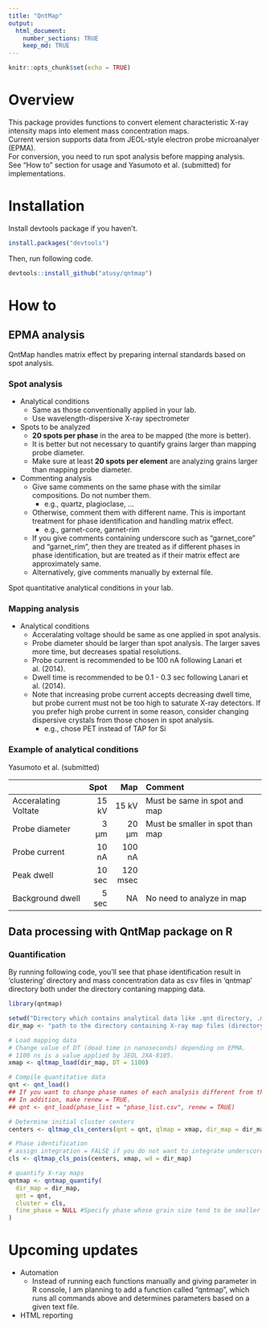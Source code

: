 ```yaml
---
title: "QntMap"
output: 
  html_document: 
    number_sections: TRUE
    keep_md: TRUE
---
```


```r
knitr::opts_chunk$set(echo = TRUE)
```

# Overview

This package provides functions to convert element characteristic X-ray intensity maps into element mass concentration maps.  
Current version supports data from JEOL-style electron probe microanalyer (EPMA).  
For conversion, you need to run spot analysis before mapping analysis.  
See "How to" section for usage and Yasumoto et al. (submitted) for implementations.

# Installation

Install devtools package if you haven't.

```r
install.packages("devtools")
```

Then, run following code.

```r
devtools::install_github("atusy/qntmap")
```

# How to

## EPMA analysis

QntMap handles matrix effect by preparing internal standards based on spot analysis.


### Spot analysis

- Analytical conditions
    - Same as those conventionally applied in your lab.
    - Use wavelength-dispersive X-ray spectrometer
- Spots to be analyzed
    - **20 spots per phase** in the area to be mapped (the more is better).
    - It is better but not necessary to quantify grains larger than mapping probe diameter.
    - Make sure at least **20 spots per element** are analyzing grains larger than mapping probe diameter.
- Commenting analysis
    - Give same comments on the same phase with the similar compositions. Do not number them.
      - e.g., quartz, plagioclase, ...
    - Otherwise, comment them with different name. This is important treatment for phase identification and handling matrix effect.
      - e.g., garnet-core, garnet-rim
    - If you give comments containing underscore such as "garnet_core" and "garnet_rim", then they are treated as if different phases in phase identification, but are treated as if their matrix effect are approximately same. 
    - Alternatively, give comments manually by external file.
    
Spot quantitative analytical conditions in your lab.

### Mapping analysis

- Analytical conditions
    - Acceralating voltage should be same as one applied in spot analysis.
    - Probe diameter should be larger than spot analysis. The larger saves more time, but decreases spatial resolutions.
    - Probe current is recommended to be 100 nA following Lanari et al. (2014).
    - Dwell time is recommended to be 0.1 - 0.3 sec following Lanari et al. (2014).
    - Note that increasing probe current accepts decreasing dwell time, but probe current must not be too high to saturate X-ray detectors. If you prefer high probe current in some reason, consider changing dispersive crystals from those chosen in spot analysis.
        - e.g., chose PET instead of TAP for Si


### Example of analytical conditions

Yasumoto et al. (submitted)

|                     | Spot  | Map     | Comment                         |
|:--------------------|------:|--------:|:--------------------------------|
|Acceralating Voltate | 15 kV | 15 kV   | Must be same in spot and map    |
|Probe diameter       | 3 μm  | 20 μm   | Must be smaller in spot than map|
|Probe current        | 10 nA | 100 nA  |                                 |
|Peak dwell           | 10 sec| 120 msec|                                 |
|Background dwell     |  5 sec| NA      | No need to analyze in map       |


## Data processing with QntMap package on R

### Quantification

By running following code, you'll see that phase identification result in 'clustering' directory and mass concentration data as csv files in 'qntmap' directory both under the directory contaning mapping data.

```r

library(qntmap)

setwd("Directory which contains analytical data like .qnt directory, .map directory, and so on")
dir_map <- "path to the directory containing X-ray map files (directory containing 1_map.txt, 2_map.txt, and so on)"

# Load mapping data
# Change value of DT (dead time in nanoseconds) depending on EPMA.
# 1100 ns is a value applied by JEOL JXA-8105.
xmap <- qltmap_load(dir_map, DT = 1100)

# Compile quantitative data
qnt <- qnt_load()
## If you want to change phase names of each analysis different from those determined preliminary given during EPMA analysis, prepare csv file that indicates phase name, and input its path to phase_list parameter.
## In addition, make renew = TRUE.
## qnt <- qnt_load(phase_list = "phase_list.csv", renew = TRUE)

# Determine initial cluster centers
centers <- qltmap_cls_centers(qnt = qnt, qlmap = xmap, dir_map = dir_map)

# Phase identification
# assign integration = FALSE if you do not want to integrate underscored phases (e.g., garnet_a and garnet_b are integrated to garnet if TRUE)
cls <- qltmap_cls_pois(centers, xmap, wd = dir_map)

# quantify X-ray maps
qntmap <- qntmap_quantify(
  dir_map = dir_map,
  qnt = qnt,
  cluster = cls,
  fine_phase = NULL #Specify phase whose grain size tend to be smaller than mapping probe diameter.
)

```

# Upcoming updates

- Automation
    - Instead of running each functions manually and giving parameter in R console, 
      I am planning to add a function called "qntmap", 
      which runs all commands above and determines parameters based on a given text file.
- HTML reporting


